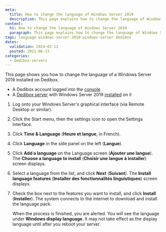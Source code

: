 ```yaml
---
meta:
  title: How to change the language of Windows Server 2019
  description: This page explains how to change the language of Windows Server 2019
content:
  h1: How to change the language of Windows Server 2019
  paragraph: This page explains how to change the language of Windows Server 2019
tags: language windows-server-2019 windows-server dedibox 
dates:
  validation: 2024-02-12
  posted: 2021-06-11
categories:
  - dedibox-servers
---
```


This page shows you how to change the language of a Windows Server 2019 installed on Dedibox.

<Macro id="requirements" />

- A Dedibox account logged into the [console](https://console.online.net/)
- A [Dedibox server](/dedibox/dedicated-servers/how-to/order-a-server) with Windows Server 2019 [installed](/dedibox/dedicated-servers/how-to/install-a-server) on it

1. Log onto your Windows Server's graphical interface (via Remote Desktop or similar).
2. Click the Start menu, then the settings icon to open the Settings Interface.
3. Click **Time & Language** (**Heure et langue**, in French).
4. Click **Language** in the side panel on the left (**Langue**).
5. Click **Add a language** on the Language screen (**Ajouter une langue**). The **Choose a language to install** (**Choisir une langue à installer**) screen displays.
6. Select a language from the list, and click **Next** (**Suivant**). The **Install language features** (**Installer des fonctionnalités linguistiques**) screen displays.
7. Check the box next to the features you want to install, and click **Install** (**Installer**). The system connects to the internet to download and install the language pack.

    When the process is finished, you are alerted. You will see the language under **Windows display language**. It may not take effect as the display language until after you reboot your server.


